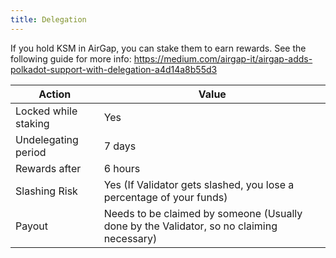```yaml
---
title: Delegation
---
```


If you hold KSM in AirGap, you can stake them to earn rewards. See the following guide for more info: https://medium.com/airgap-it/airgap-adds-polkadot-support-with-delegation-a4d14a8b55d3

| Action               | Value                                                                                    |
| -------------------- | ---------------------------------------------------------------------------------------- |
| Locked while staking | Yes                                                                                      |
| Undelegating period  | 7 days                                                                                   |
| Rewards after        | 6 hours                                                                                  |
| Slashing Risk        | Yes (If Validator gets slashed, you lose a percentage of your funds)                     |
| Payout               | Needs to be claimed by someone (Usually done by the Validator, so no claiming necessary) |
